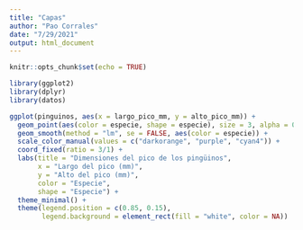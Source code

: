 ```yaml
---
title: "Capas"
author: "Pao Corrales"
date: "7/29/2021"
output: html_document
---
```


```r
knitr::opts_chunk$set(echo = TRUE)

library(ggplot2)
library(dplyr)
library(datos)
```


```r
ggplot(pinguinos, aes(x = largo_pico_mm, y = alto_pico_mm)) +
  geom_point(aes(color = especie, shape = especie), size = 3, alpha = 0.8) +
  geom_smooth(method = "lm", se = FALSE, aes(color = especie)) +
  scale_color_manual(values = c("darkorange", "purple", "cyan4")) +
  coord_fixed(ratio = 3/1) +
  labs(title = "Dimensiones del pico de los pingüinos",
       x = "Largo del pico (mm)",
       y = "Alto del pico (mm)",
       color = "Especie",
       shape = "Especie") +
  theme_minimal() +
  theme(legend.position = c(0.85, 0.15),
        legend.background = element_rect(fill = "white", color = NA))
```

